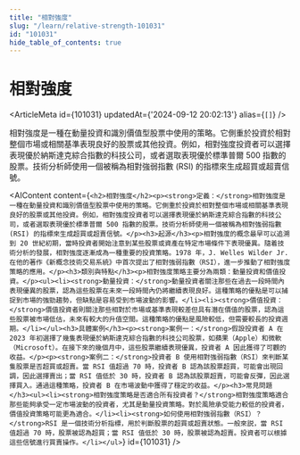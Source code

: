 ```yaml
---
title: "相對強度"
slug: "/learn/relative-strength-101031"
id: "101031"
hide_table_of_contents: true
---
```



# 相對強度

<ArticleMeta id={101031} updatedAt={'2024-09-12 20:02:13'} alias={`[]`} />
<div className='border-solid border-b border-t-0 my-4 border-[var(--ifm-color-gray-300)]' />

相對強度是一種在動量投資和識別價值型股票中使用的策略。它側重於投資於相對整個市場或相關基準表現良好的股票或其他投資。例如，相對強度投資者可以選擇表現優於納斯達克綜合指數的科技公司，或者選取表現優於標準普爾 500 指數的股票。技術分析師使用一個被稱為相對強弱指數 (RSI) 的指標來生成超買或超賣信號。

<AIContent content={`<h2>相對強度</h2><p><strong>定義：</strong>相對強度是一種在動量投資和識別價值型股票中使用的策略。它側重於投資於相對整個市場或相關基準表現良好的股票或其他投資。例如，相對強度投資者可以選擇表現優於納斯達克綜合指數的科技公司，或者選取表現優於標準普爾 500 指數的股票。技術分析師使用一個被稱為相對強弱指數 (RSI) 的指標來生成超買或超賣信號。</p><h3>起源</h3><p>相對強度的概念最早可以追溯到 20 世紀初期，當時投資者開始注意到某些股票或資產在特定市場條件下表現優異。隨着技術分析的發展，相對強度逐漸成為一種重要的投資策略。1978 年，J. Welles Wilder Jr.在他的著作《新概念技術交易系統》中首次提出了相對強弱指數（RSI），進一步推動了相對強度策略的應用。</p><h3>類別與特點</h3><p>相對強度策略主要分為兩類：動量投資和價值投資。</p><ul><li><strong>動量投資：</strong>動量投資者關注那些在過去一段時間內表現優異的股票，認為這些股票在未來一段時間內仍將繼續表現良好。這種策略的優點是可以捕捉到市場的強勁趨勢，但缺點是容易受到市場波動的影響。</li><li><strong>價值投資：</strong>價值投資者則關注那些相對於市場或基準表現較差但具有潛在價值的股票，認為這些股票被市場低估，未來有較大的升值空間。這種策略的優點是風險較低，但需要較長的投資週期。</li></ul><h3>具體案例</h3><p><strong>案例一：</strong>假設投資者 A 在 2023 年初選擇了幾隻表現優於納斯達克綜合指數的科技公司股票，如蘋果（Apple）和微軟（Microsoft）。在接下來的幾個月中，這些股票繼續表現優異，投資者 A 因此獲得了可觀的收益。</p><p><strong>案例二：</strong>投資者 B 使用相對強弱指數（RSI）來判斷某隻股票是否超買或超賣。當 RSI 值超過 70 時，投資者 B 認為該股票超買，可能會出現回調，因此選擇賣出；當 RSI 值低於 30 時，投資者 B 認為該股票超賣，可能會反彈，因此選擇買入。通過這種策略，投資者 B 在市場波動中獲得了穩定的收益。</p><h3>常見問題</h3><ul><li><strong>相對強度策略是否適合所有投資者？</strong>相對強度策略適合那些能夠承受一定市場波動的投資者，尤其是動量投資策略。對於風險承受能力較低的投資者，價值投資策略可能更為適合。</li><li><strong>如何使用相對強弱指數（RSI）？</strong>RSI 是一個技術分析指標，用於判斷股票的超買或超賣狀態。一般來説，當 RSI 值超過 70 時，股票被認為超買；當 RSI 值低於 30 時，股票被認為超賣。投資者可以根據這些信號進行買賣操作。</li></ul>`} id={101031} />
